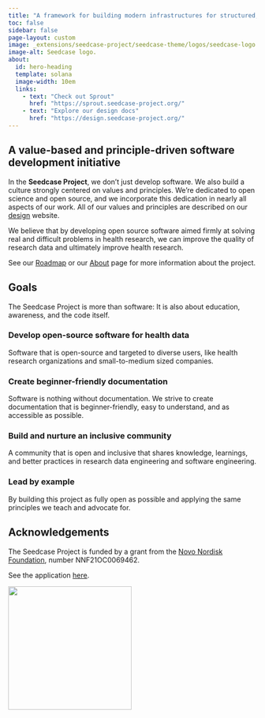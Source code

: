 ```yaml
---
title: "A framework for building modern infrastructures for structured, standardised, and usable research data"
toc: false
sidebar: false
page-layout: custom
image: _extensions/seedcase-project/seedcase-theme/logos/seedcase-logo.svg
image-alt: Seedcase logo.
about:
  id: hero-heading
  template: solana
  image-width: 10em
  links:
    - text: "Check out Sprout"
      href: "https://sprout.seedcase-project.org/"
    - text: "Explore our design docs"
      href: "https://design.seedcase-project.org/"
---
```


:::: landing-page-block
::: {#hero-heading}
:::
::::

::::: hero-banner
:::: landing-page-block
::: hero-text
## A value-based and principle-driven software development initiative

In the **Seedcase Project**, we don't just develop software. We also
build a culture strongly centered on values and principles. We're
dedicated to open science and open source, and we incorporate this
dedication in nearly all aspects of our work. All of our values and
principles are described on our
[design](https://design.seedcase-project.org/) website.

We believe that by developing open source software aimed firmly at
solving real and difficult problems in health research, we can improve
the quality of research data and ultimately improve health research.

See our [Roadmap](/roadmap/index.qmd) or our [About](about/index.qmd)
page for more information about the project.
:::
::::
:::::

::: landing-page-block
## Goals

The Seedcase Project is more than software: It is also about education,
awareness, and the code itself.

### Develop open-source software for health data

Software that is open-source and targeted to diverse users, like health
research organizations and small-to-medium sized companies.

### Create beginner-friendly documentation

Software is nothing without documentation. We strive to create
documentation that is beginner-friendly, easy to understand, and as
accessible as possible.

### Build and nurture an inclusive community

A community that is open and inclusive that shares knowledge, learnings,
and better practices in research data engineering and software
engineering.

### Lead by example

By building this project as fully open as possible and applying the same
principles we teach and advocate for.
:::

:::::::: hero-banner
::::::: landing-page-block
:::::: hero-text
## Acknowledgements {#acknowledgements}

::::: {layout="[70, 30]"}
::: {#acknowledgements-left}
The Seedcase Project is funded by a grant from the [Novo Nordisk
Foundation](https://novonordiskfonden.dk/en/), number NNF21OC0069462.

See the application
[here](https://seedcase-project.org/about/history/nnf-application).
:::

::: {#acknowledgements-right}
![](_extensions/seedcase-project/seedcase-theme/logos/nnf-logo.png){fig-alt="The Novo Nordisk Foundation logo"
width="250px" fig-align="right"}
:::
:::::
::::::
:::::::
::::::::
